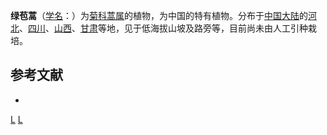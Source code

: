 {{Speciesbox
| taxon = Artemisia viridisquama
| binomial_authority = Kitam.
}}

'''绿苞蒿'''（[[学名|学名]]：{{lang|la|''Artemisia viridisquama''}}）为[[菊科|菊科]][[蒿属|蒿属]]的植物，为中国的特有植物。分布于[[中国大陆|中国大陆]]的[[河北|河北]]、[[四川|四川]]、[[山西|山西]]、[[甘肃|甘肃]]等地，见于低海拔山坡及路旁等，目前尚未由人工引种栽培。

== 参考文献 ==
<div class="references-small">
* {{cite web| url =http://www.bioinfo.cn/db05/KmzwSpecies.php?action=view&id=3251| title =绿苞蒿| work =《中国高等植物数据库全库》| publisher =中国科学院微生物研究所| author =昆明植物研究所| accessdate =2009-02-24| deadurl =yes| archiveurl =https://web.archive.org/web/20160305012557/http://www.bioinfo.cn/db05/KmzwSpecies.php?action=view&id=3251| archivedate =2016-03-05}}
</div>

{{Taxonbar}}
[[Category:蒿属|L]]
[[Category:中国特有植物|L]]